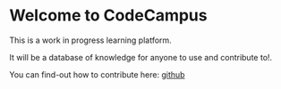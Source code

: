 
# Welcome to CodeCampus

<Brake />

This is a work in progress learning platform.

<Brake />

It will be a database of knowledge for anyone to use and contribute to!.

<Brake />

You can find-out how to contribute here: [github](https://github.com/pbelokon/codeCampus)

